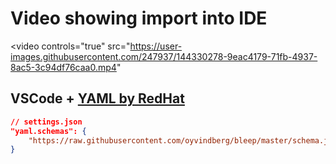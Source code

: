 # Video showing import into IDE


<video
    controls="true"
    src="https://user-images.githubusercontent.com/247937/144330278-9eac4179-71fb-4937-8ac5-3c94df76caa0.mp4"
></video>

## VSCode + [YAML by RedHat](https://marketplace.visualstudio.com/items?itemName=redhat.vscode-yaml)

```json
// settings.json
"yaml.schemas": {
    "https://raw.githubusercontent.com/oyvindberg/bleep/master/schema.json": "bleep.yml"
}
```
